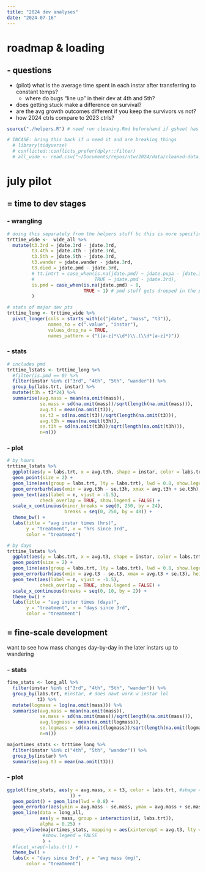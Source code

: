 ```yaml
---
title: "2024 dev analyses"
date: "2024-07-16"
---
```


# roadmap & loading

## - **questions**

- (pilot) what is the average time spent in each instar after transferring to constant temps?
  - where do bugs "line up" in their dev at 4th and 5th?
- does getting stuck make a difference on survival?
- are the avg growth outcomes different if you keep the survivors vs not?
- how 2024 ctrls compare to 2023 ctrls?


```r
source("./helpers.R") # need run cleaning.Rmd beforehand if gsheet has been updated

# INCASE: bring this back if u need it and are breaking things
  # library(tidyverse)
  # conflicted::conflicts_prefer(dplyr::filter)
  # all_wide <- read.csv("~/Documents/repos/ntw/2024/data/cleaned-data.csv", header = TRUE)
```

# july pilot 

## = time to dev stages

### - wrangling

```r
# doing this separately from the helpers stuff bc this is more specific to the pilot lol
trttime_wide <-  wide_all %>%
  mutate(t3.3rd = jdate.3rd - jdate.3rd,
         t3.4th = jdate.4th - jdate.3rd,
         t3.5th = jdate.5th - jdate.3rd,
         t3.wander = jdate.wander - jdate.3rd, 
         t3.died = jdate.pmd - jdate.3rd,
         # tt.intrt = case_when(is.na(jdate.pmd) ~ jdate.pupa - jdate.3rd,
         #                      TRUE ~ jdate.pmd - jdate.3rd),
         is.pmd = case_when(is.na(jdate.pmd) ~ 0,
                            TRUE ~ 1) # pmd stuff gets dropped in the pivot regardless
         )

# stats of major dev pts
trttime_long <- trttime_wide %>%
  pivot_longer(cols = starts_with(c("jdate", "mass", "t3")),
               names_to = c(".value", "instar"),
               values_drop_na = TRUE,
               names_pattern = ("([a-z]*\\d*)\\.(\\d*[a-z]*)"))
```


### - stats

```r
# includes pmd
trttime_lstats <- trttime_long %>%
  #filter(is.pmd == 0) %>%
  filter(instar %in% c("3rd", "4th", "5th", "wander")) %>%
  group_by(labs.trt, instar) %>%
  mutate(t3h = t3*24) %>%
  summarise(avg.mass = mean(na.omit(mass)),
            se.mass = sd(na.omit(mass))/sqrt(length(na.omit(mass))),
            avg.t3 = mean(na.omit(t3)),
            se.t3 = sd(na.omit(t3))/sqrt(length(na.omit(t3))),
            avg.t3h = mean(na.omit(t3h)),
            se.t3h = sd(na.omit(t3h))/sqrt(length(na.omit(t3h))),
            n=n())
```

### - plot

```r
# by hours
trttime_lstats %>%
  ggplot(aes(y = labs.trt, x = avg.t3h, shape = instar, color = labs.trt)) +
  geom_point(size = 2) +
  geom_line(aes(group = labs.trt, lty = labs.trt), lwd = 0.8, show.legend = FALSE) +
  geom_errorbarh(aes(xmin = avg.t3h - se.t3h, xmax = avg.t3h + se.t3h), height = 0.15) +
  geom_text(aes(label = n, vjust = -1.5),
            check_overlap = TRUE, show.legend = FALSE) +
  scale_x_continuous(minor_breaks = seq(0, 250, by = 24),
                     breaks = seq(0, 250, by = 48)) +
  theme_bw() +
  labs(title = "avg instar times (hrs)",
       y = "treatment", x = "hrs since 3rd",
       color = "treatment")

# by days
trttime_lstats %>%
  ggplot(aes(y = labs.trt, x = avg.t3, shape = instar, color = labs.trt)) +
  geom_point(size = 2) +
  geom_line(aes(group = labs.trt, lty = labs.trt), lwd = 0.8, show.legend = FALSE) +
  geom_errorbarh(aes(xmin = avg.t3 - se.t3, xmax = avg.t3 + se.t3), height = 0.15) +
  geom_text(aes(label = n, vjust = -1.5),
            check_overlap = TRUE, show.legend = FALSE) +
  scale_x_continuous(breaks = seq(0, 10, by = 2)) +
  theme_bw() +
  labs(title = "avg instar times (days)",
       y = "treatment", x = "days since 3rd",
       color = "treatment")
```

## = fine-scale development

want to see how mass changes day-by-day in the later instars up to wandering

### - stats

```r
fine_stats <- long_all %>%
  filter(instar %in% c("3rd", "4th", "5th", "wander")) %>%
  group_by(labs.trt, #instar, # does nawt work w instar lol
           t3) %>%
  mutate(logmass = log(na.omit(mass))) %>% 
  summarise(avg.mass = mean(na.omit(mass)),
            se.mass = sd(na.omit(mass))/sqrt(length(na.omit(mass))),
            avg.logmass = mean(na.omit(logmass)),
            se.logmass = sd(na.omit(logmass))/sqrt(length(na.omit(logmass))),
            n=n())

majortimes_stats <- trttime_long %>%
  filter(instar %in% c("4th", "5th", "wander")) %>%
  group_by(instar) %>%
  summarise(avg.t3 = mean(na.omit(t3)))
```

### - plot

```r
ggplot(fine_stats, aes(y = avg.mass, x = t3, color = labs.trt, #shape = instar
                       )) +
  geom_point() + geom_line(lwd = 0.8) +
  geom_errorbar(aes(ymin = avg.mass - se.mass, ymax = avg.mass + se.mass)) +
  geom_line(data = long_all, 
            aes(y = mass, group = interaction(id, labs.trt)),
            alpha = 0.25) +
  geom_vline(majortimes_stats, mapping = aes(xintercept = avg.t3, lty = instar), # meh could be better
             #show.legend = FALSE
             ) + 
  #facet_wrap(~labs.trt) +
  theme_bw() +
  labs(x = "days since 3rd", y = "avg mass (mg)",  
       color = "treatment")
```

